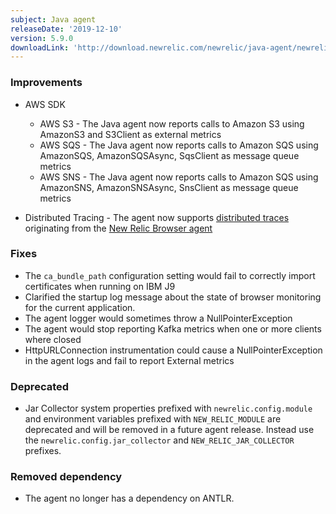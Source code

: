 ```yaml
---
subject: Java agent
releaseDate: '2019-12-10'
version: 5.9.0
downloadLink: 'http://download.newrelic.com/newrelic/java-agent/newrelic-agent/5.9.0/'
---
```


### Improvements

* AWS SDK

  * AWS S3 - The Java agent now reports calls to Amazon S3 using AmazonS3 and S3Client as external metrics
  * AWS SQS - The Java agent now reports calls to Amazon SQS using AmazonSQS, AmazonSQSAsync, SqsClient as message queue metrics
  * AWS SNS - The Java agent now reports calls to Amazon SQS using AmazonSNS, AmazonSNSAsync, SnsClient as message queue metrics
* Distributed Tracing - The agent now supports [distributed traces](https://docs.newrelic.com/docs/understand-dependencies/distributed-tracing/get-started/introduction-distributed-tracing) originating from the [New Relic Browser agent](https://docs.newrelic.com/docs/browser/new-relic-browser/getting-started/introduction-new-relic-browser)

### Fixes

* The `ca_bundle_path` configuration setting would fail to correctly import certificates when running on IBM J9
* Clarified the startup log message about the state of browser monitoring for the current application.
* The agent logger would sometimes throw a NullPointerException
* The agent would stop reporting Kafka metrics when one or more clients where closed
* HttpURLConnection instrumentation could cause a NullPointerException in the agent logs and fail to report External metrics

### Deprecated

* Jar Collector system properties prefixed with `newrelic.config.module` and environment variables prefixed with `NEW_RELIC_MODULE` are deprecated and will be removed in a future agent release. Instead use the `newrelic.config.jar_collector` and `NEW_RELIC_JAR_COLLECTOR` prefixes.

### Removed dependency

* The agent no longer has a dependency on ANTLR.
